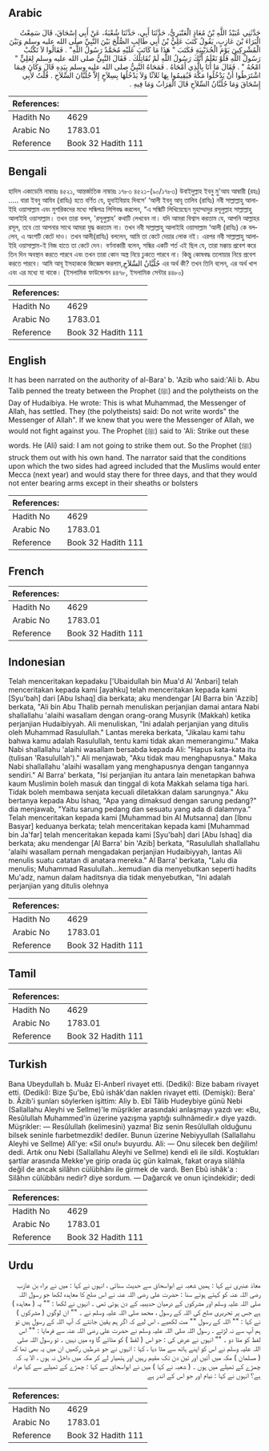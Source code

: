 ## Arabic


<div dir="rtl" lang="ar" style={{fontSize:'larger',backgroundColor:'#f8f9fa',padding:20}}>
حَدَّثَنِي عُبَيْدُ اللَّهِ بْنُ مُعَاذٍ الْعَنْبَرِيُّ، حَدَّثَنَا أَبِي، حَدَّثَنَا شُعْبَةُ، عَنْ أَبِي إِسْحَاقَ، قَالَ سَمِعْتُ الْبَرَاءَ بْنَ عَازِبٍ، يَقُولُ كَتَبَ عَلِيُّ بْنُ أَبِي طَالِبٍ الصُّلْحَ بَيْنَ النَّبِيِّ صلى الله عليه وسلم وَبَيْنَ الْمُشْرِكِينَ يَوْمَ الْحُدَيْبِيَةِ فَكَتَبَ ‏"‏ هَذَا مَا كَاتَبَ عَلَيْهِ مُحَمَّدٌ رَسُولُ اللَّهِ‏"‏ ‏.‏ فَقَالُوا لاَ تَكْتُبْ رَسُولُ اللَّهِ فَلَوْ نَعْلَمُ أَنَّكَ رَسُولُ اللَّهِ لَمْ نُقَاتِلْكَ ‏.‏ فَقَالَ النَّبِيُّ صلى الله عليه وسلم لِعَلِيٍّ ‏"‏ امْحُهُ ‏"‏ ‏.‏ فَقَالَ مَا أَنَا بِالَّذِي أَمْحَاهُ ‏.‏ فَمَحَاهُ النَّبِيُّ صلى الله عليه وسلم بِيَدِهِ قَالَ وَكَانَ فِيمَا اشْتَرَطُوا أَنْ يَدْخُلُوا مَكَّةَ فَيُقِيمُوا بِهَا ثَلاَثًا وَلاَ يَدْخُلُهَا بِسِلاَحٍ إِلاَّ جُلُبَّانَ السِّلاَحِ ‏.‏ قُلْتُ لأَبِي إِسْحَاقَ وَمَا جُلُبَّانُ السِّلاَحِ قَالَ الْقِرَابُ وَمَا فِيهِ ‏.‏
</div>
<div style={{backgroundColor:'#f8f9fa',padding:20, marginBottom: 10}}><table> <thead> <tr> <th>References:</th> <th></th> </tr> </thead> <tbody><tr><td>Hadith No</td><td>4629</td></tr><tr><td>Arabic No</td><td>1783.01</td></tr><tr><td>Reference</td><td>Book 32 Hadith 111</td></tr></tbody></table></div>

## Bengali


<div dir="ltr" lang="bn" style={{fontSize:'larger',backgroundColor:'#f8f9fa',padding:20}}>
হাদিস একাডেমি নাম্বারঃ ৪৫২১, আন্তর্জাতিক নাম্বারঃ ১৭৮৩ ৪৫২১-(৯০/১৭৮৩) উবাইদুল্লাহ ইবনু মু'আয আম্বারী (রহঃ) ..... বারা ইবনু আযিব (রাযিঃ) হতে বর্ণিত যে, হুদাইবিয়াহ দিবসে’ ‘আলী ইবনু আবূ তালিব (রাযিঃ) নবী সাল্লাল্লাহু আলাইহি ওয়াসাল্লাম এবং মুশরিকদের মধ্যে সন্ধিপত্র লিপিবদ্ধ করলেন, “এ সন্ধিটি লিখিয়েছেন মুহাম্মাদুর রসূলুল্লাহ সাল্লাল্লাহু আলাইহি ওয়াসাল্লাম। তখন তারা বলল, 'রসূলুল্লাহ' কথাটি লেখবেন না। যদি আমরা বিশ্বাস করতাম যে, আপনি আল্লাহর রসূল, তবে তো আপনার সাথে আমরা যুদ্ধ করতাম না। তখন নবী সাল্লাল্লাহু আলাইহি ওয়াসাল্লাম ‘আলী (রাযিঃ) কে বললেন, এ অংশটি কেটে দাও। তখন আলী(রাযিঃ) বললেন, আমি তা কেটে দেয়ার লোক নই। এরপর নবী সাল্লাল্লাহু আলাইহি ওয়াসাল্লাম-ই নিজ হাতে তা কেটে দেন। বর্ণনাকারী বলেন, সন্ধির একটি শর্ত এই ছিল যে, তারা মক্কায় প্রবেশ করে তিন দিন অবস্থান করতে পারবে এবং তখন তারা কোন অস্ত্র নিয়ে ঢুকতে পারবে না। কিন্তু কোষবদ্ধ তলোয়ার নিয়ে প্রবেশ করতে পারবে। আমি আবূ ইসহাককে জিজ্ঞেস করলাম,جُلُبَّانُ السِّلاَحِ এর অর্থ কী? তখন তিনি বলেন, এর অর্থ খাপ এবং এর মধ্যে যা থাকে। (ইসলামিক ফাউন্ডেশন ৪৪৭৮, ইসলামিক সেন্টার ৪৪৮০)
</div>
<div style={{backgroundColor:'#f8f9fa',padding:20, marginBottom: 10}}><table> <thead> <tr> <th>References:</th> <th></th> </tr> </thead> <tbody><tr><td>Hadith No</td><td>4629</td></tr><tr><td>Arabic No</td><td>1783.01</td></tr><tr><td>Reference</td><td>Book 32 Hadith 111</td></tr></tbody></table></div>

## English


<div dir="ltr" lang="en" style={{fontSize:'larger',backgroundColor:'#f8f9fa',padding:20}}>
It has been narrated on the authority of al-Bara' b. 'Azib who said:'Ali b. Abu Talib penned the treaty between the Prophet (ﷺ) and the polytheists on the Day of Hudaibiya. He wrote: This is what Muhammad, the Messenger of Allah, has settled. They (the polytheists) said: Do not write words" the Messenger of Allah". If we knew that you were the Messenger of Allah, we would not fight against you. The Prophet (ﷺ) said to 'Ali: Strike out these words. He (Ali) said: I am not going to strike them out. So the Prophet (ﷺ) struck them out with his own hand. The narrator said that the conditions upon which the two sides had agreed included that the Muslims would enter Mecca (next year) and would stay there for three days, and that they would not enter bearing arms except in their sheaths or bolsters
</div>
<div style={{backgroundColor:'#f8f9fa',padding:20, marginBottom: 10}}><table> <thead> <tr> <th>References:</th> <th></th> </tr> </thead> <tbody><tr><td>Hadith No</td><td>4629</td></tr><tr><td>Arabic No</td><td>1783.01</td></tr><tr><td>Reference</td><td>Book 32 Hadith 111</td></tr></tbody></table></div>

## French


<div dir="ltr" lang="fr" style={{fontSize:'larger',backgroundColor:'#f8f9fa',padding:20}}>

</div>
<div style={{backgroundColor:'#f8f9fa',padding:20, marginBottom: 10}}><table> <thead> <tr> <th>References:</th> <th></th> </tr> </thead> <tbody><tr><td>Hadith No</td><td>4629</td></tr><tr><td>Arabic No</td><td>1783.01</td></tr><tr><td>Reference</td><td>Book 32 Hadith 111</td></tr></tbody></table></div>

## Indonesian


<div dir="ltr" lang="id" style={{fontSize:'larger',backgroundColor:'#f8f9fa',padding:20}}>
Telah menceritakan kepadaku ['Ubaidullah bin Mua'd Al 'Anbari] telah menceritakan kepada kami [ayahku] telah menceritakan kepada kami [Syu'bah] dari [Abu Ishaq] dia berkata; aku mendengar [Al Barra bin 'Azzib] berkata, "Ali bin Abu Thalib pernah menuliskan perjanjian damai antara Nabi shallallahu 'alaihi wasallam dengan orang-orang Musyrik (Makkah) ketika perjanjian Hudaibiyyah. Ali menuliskan, "Ini adalah perjanjian yang ditulis oleh Muhammad Rasulullah." Lantas mereka berkata, "Jikalau kami tahu bahwa kamu adalah Rasulullah, tentu kami tidak akan memerangimu." Maka Nabi shallallahu 'alaihi wasallam bersabda kepada Ali: "Hapus kata-kata itu (tulisan 'Rasulullah')." Ali menjawab, "Aku tidak mau menghapusnya." Maka Nabi shallallahu 'alaihi wasallam yang menghapusnya dengan tangannya sendiri." Al Barra' berkata, "Isi perjanjian itu antara lain menetapkan bahwa kaum Muslimin boleh masuk dan tinggal di kota Makkah selama tiga hari. Tidak boleh membawa senjata kecuali diletakkan dalam sarungnya." Aku bertanya kepada Abu Ishaq, "Apa yang dimaksud dengan sarung pedang?" dia menjawab, "Yaitu sarung pedang dan sesuatu yang ada di dalamnya." Telah menceritakan kepada kami [Muhammad bin Al Mutsanna] dan [Ibnu Basyar] keduanya berkata; telah menceritakan kepada kami [Muhammad bin Ja'far] telah menceritakan kepada kami [Syu'bah] dari [Abu Ishaq] dia berkata; aku mendengar [Al Barra' bin 'Azib] berkata, "Rasulullah shallallahu 'alaihi wasallam pernah mengadakan perjanjian Hudaibiyyah, lantas Ali menulis suatu catatan di anatara mereka." Al Barra' berkata, "Lalu dia menulis; Muhammad Rasulullah...kemudian dia menyebutkan seperti hadits Mu'adz, namun dalam haditsnya dia tidak menyebutkan, "Ini adalah perjanjian yang ditulis olehnya
</div>
<div style={{backgroundColor:'#f8f9fa',padding:20, marginBottom: 10}}><table> <thead> <tr> <th>References:</th> <th></th> </tr> </thead> <tbody><tr><td>Hadith No</td><td>4629</td></tr><tr><td>Arabic No</td><td>1783.01</td></tr><tr><td>Reference</td><td>Book 32 Hadith 111</td></tr></tbody></table></div>

## Tamil


<div dir="ltr" lang="ta" style={{fontSize:'larger',backgroundColor:'#f8f9fa',padding:20}}>

</div>
<div style={{backgroundColor:'#f8f9fa',padding:20, marginBottom: 10}}><table> <thead> <tr> <th>References:</th> <th></th> </tr> </thead> <tbody><tr><td>Hadith No</td><td>4629</td></tr><tr><td>Arabic No</td><td>1783.01</td></tr><tr><td>Reference</td><td>Book 32 Hadith 111</td></tr></tbody></table></div>

## Turkish


<div dir="ltr" lang="tr" style={{fontSize:'larger',backgroundColor:'#f8f9fa',padding:20}}>
Bana Ubeydullah b. Muâz El-Anberî rivayet etti. (Dediki): Bize babam rivayet etti. (Dediki): Bize Şu'be, Ebû ishâk'dan naklen rivayet etti. (Demişki): Bera' b. Âzib'i şunları söylerken işittim: Aliy b. Ebî Tâlib Hudeybiye günü Nebi (Sallallahu Aleyhi ve Sellme)'le müşrikler arasındaki anlaşmayı yazdı ve: «Bu, Resûlullah Muhammed'in üzerine yazışma yaptığı sulhnâmedir.» diye yazdı. Müşrikler: — Resûlullah (kelimesini) yazma! Biz senin Resûlullah olduğunu bilsek seninle fıarbetmezdik! dediler. Bunun üzerine Nebiyyullah (Sallallahu Aleyhi ve Sellme) Alî'ye: «Sil onu!» buyurdu. Ali: — Onu silecek ben değilim! dedi. Artık onu Nebi (Sallallahu Aleyhi ve Sellme) kendi eli ile sildi. Koştukları şartlar arasında Mekke'ye girip orada üç gün kalmak, fakat oraya silâhla değil de ancak silâhın cülübhânı ile girmek de vardı. Ben Ebû ishâk'a : Silâhın cülübbânı nedir? diye sordum. — Dağarcık ve onun içindekidir; dedi
</div>
<div style={{backgroundColor:'#f8f9fa',padding:20, marginBottom: 10}}><table> <thead> <tr> <th>References:</th> <th></th> </tr> </thead> <tbody><tr><td>Hadith No</td><td>4629</td></tr><tr><td>Arabic No</td><td>1783.01</td></tr><tr><td>Reference</td><td>Book 32 Hadith 111</td></tr></tbody></table></div>

## Urdu


<div dir="rtl" lang="ur" style={{fontSize:'larger',backgroundColor:'#f8f9fa',padding:20}}>
معاذ عنبری نے کہا : ہمیں شعبہ نے ابواسحاق سے حدیث سنائی ، انہوں نے کہا : میں نے براء بن عازب رضی اللہ عنہ کو کہتے ہوئے سنا : حضرت علی رضی اللہ عنہ نے اس صلح کا معاہدہ لکھا جو رسول اللہ صلی اللہ علیہ وسلم اور مشرکوں کے درمیان حدیبیہ کے دن ہوئی تھی ۔ انہوں نے لکھا : "" یہ ( معاہدہ ) ہے جس پر تحریری صلح کی اللہ کے رسول ، محمد صلی اللہ علیہ وسلم نے ۔ "" ان لوگوں ( مشرکوں ) نے کہا : "" اللہ کے رسول "" مت لکھیے ، اس لیے کہ اگر ہم یقین جانتے کہ آپ اللہ کے رسول ہیں تو ہم آپ سے نہ لڑتے ۔ رسول اللہ صلی اللہ علیہ وسلم نے حضرت علی رضی اللہ عنہ سے فرمایا : "" اس لفظ کو مٹا دو ۔ "" انہوں نے عرض کی : جو اس ( لفظ ) کو مٹائے گا وہ میں نہیں ۔ تو رسول اللہ صلی اللہ علیہ وسلم نے اس کو اپنے ہاتھ سے مٹا دیا ، کہا : انہوں نے جو شرطیں رکھیں ان میں یہ بھی تھا کہ ( مسلمان ) مکہ میں آئیں اور تین دن تک مقیم رہیں اور ہتھیار لے کر مکہ میں داخل نہ ہوں ، الا یہ کہ چمڑے کے تھیلے میں ہوں ۔ ( شعبہ نے کہا ) میں نے ابواسحاق سے کہا : چمڑے کے تھیلے سے کیا مراد ہے؟ انہوں نے کہا : نیام اور جو اس کے اندر ہے
</div>
<div style={{backgroundColor:'#f8f9fa',padding:20, marginBottom: 10}}><table> <thead> <tr> <th>References:</th> <th></th> </tr> </thead> <tbody><tr><td>Hadith No</td><td>4629</td></tr><tr><td>Arabic No</td><td>1783.01</td></tr><tr><td>Reference</td><td>Book 32 Hadith 111</td></tr></tbody></table></div>